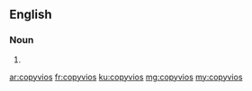 ==English==

===Noun===
{{head|en|plural}}

# {{plural of|copyvio|lang=en|nocat=1}}

[[ar:copyvios]]
[[fr:copyvios]]
[[ku:copyvios]]
[[mg:copyvios]]
[[my:copyvios]]